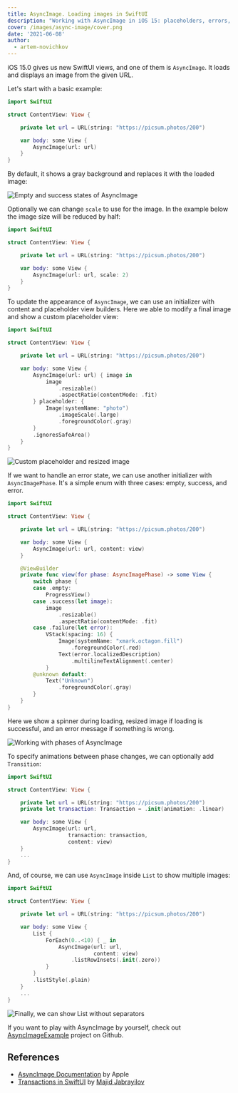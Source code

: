 ```yaml
---
title: AsyncImage. Loading images in SwiftUI
description: "Working with AsyncImage in iOS 15: placeholders, errors, success!"
cover: /images/async-image/cover.png
date: '2021-06-08'
author:
  - artem-novichkov
---
```


iOS 15.0 gives us new SwiftUI views, and one of them is `AsyncImage`. It loads and displays an image from the given URL.

Let's start with a basic example:

```swift
import SwiftUI

struct ContentView: View {

    private let url = URL(string: "https://picsum.photos/200")

    var body: some View {
        AsyncImage(url: url)
    }
}
```
By default, it shows a gray background and replaces it with the loaded image:

![Empty and success states of AsyncImage](/images/async-image/empty-success.png)

Optionally we can change `scale` to use for the image. In the example below the image size will be reduced by half:

```swift
import SwiftUI

struct ContentView: View {

    private let url = URL(string: "https://picsum.photos/200")

    var body: some View {
        AsyncImage(url: url, scale: 2)
    }
}
```

To update the appearance of `AsyncImage`, we can use an initializer with content and placeholder view builders. Here we able to modify a final image and show a custom placeholder view:

```swift
import SwiftUI

struct ContentView: View {

    private let url = URL(string: "https://picsum.photos/200")

    var body: some View {
        AsyncImage(url: url) { image in
            image
                .resizable()
                .aspectRatio(contentMode: .fit)
        } placeholder: {
            Image(systemName: "photo")
                .imageScale(.large)
                .foregroundColor(.gray)
        }
        .ignoresSafeArea()
    }
}
```

![Custom placeholder and resized image](/images/async-image/custom-placeholder.png)

If we want to handle an error state, we can use another initializer with `AsyncImagePhase`. It's a simple enum with three cases: empty, success, and error.

```swift
import SwiftUI

struct ContentView: View {

    private let url = URL(string: "https://picsum.photos/200")

    var body: some View {
        AsyncImage(url: url, content: view)
    }

    @ViewBuilder
    private func view(for phase: AsyncImagePhase) -> some View {
        switch phase {
        case .empty:
            ProgressView()
        case .success(let image):
            image
                .resizable()
                .aspectRatio(contentMode: .fit)
        case .failure(let error):
            VStack(spacing: 16) {
                Image(systemName: "xmark.octagon.fill")
                    .foregroundColor(.red)
                Text(error.localizedDescription)
                    .multilineTextAlignment(.center)
            }
        @unknown default:
            Text("Unknown")
                .foregroundColor(.gray)
        }
    }
}
```

Here we show a spinner during loading, resized image if loading is successful, and an error message if something is wrong.

![Working with phases of AsyncImage](/images/async-image/phases.png)

To specify animations between phase changes, we can optionally add `Transition`:

```swift
import SwiftUI

struct ContentView: View {

    private let url = URL(string: "https://picsum.photos/200")
    private let transaction: Transaction = .init(animation: .linear)

    var body: some View {
        AsyncImage(url: url,
                   transaction: transaction,
                   content: view)
    }
    ...
}
```

And, of course, we can use `AsyncImage` inside `List` to show multiple images:

```swift
import SwiftUI

struct ContentView: View {

    private let url = URL(string: "https://picsum.photos/200")

    var body: some View {
        List {
            ForEach(0..<10) { _ in
                AsyncImage(url: url,
                           content: view)
                    .listRowInsets(.init(.zero))
            }
        }
        .listStyle(.plain)
    }
    ...
}
```

![Finally, we can show List without separators](/images/async-image/list.png)

If you want to play with AsyncImage by yourself, check out [AsyncImageExample](https://github.com/artemnovichkov/AsyncImageExample) project on Github.

## References

- [AsyncImage Documentation](https://developer.apple.com/documentation/SwiftUI/AsyncImage) by Apple
- [Transactions in SwiftUI](https://swiftwithmajid.com/2020/10/07/transactions-in-swiftui) by [Majid Jabrayilov](https://twitter.com/mecid)
